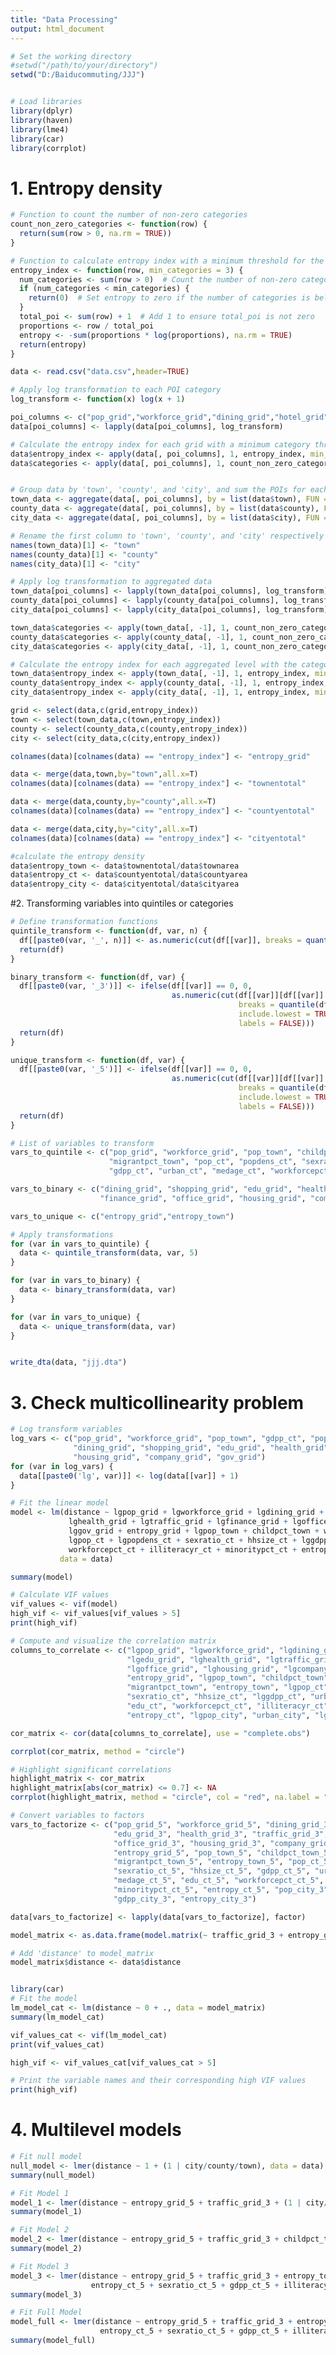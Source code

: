 ---
title: "Data Processing"
output: html_document
---

```{r setup, include=FALSE}
# Set the working directory
#setwd("/path/to/your/directory")
setwd("D:/Baiducommuting/JJJ")


# Load libraries
library(dplyr)
library(haven)
library(lme4)
library(car)
library(corrplot)
```

# 1. Entropy density

```{r,include=FALSE}

# Function to count the number of non-zero categories
count_non_zero_categories <- function(row) {
  return(sum(row > 0, na.rm = TRUE))
}

# Function to calculate entropy index with a minimum threshold for the number of categories
entropy_index <- function(row, min_categories = 3) {
  num_categories <- sum(row > 0)  # Count the number of non-zero categories
  if (num_categories < min_categories) {
    return(0)  # Set entropy to zero if the number of categories is below the threshold
  }
  total_poi <- sum(row) + 1  # Add 1 to ensure total_poi is not zero
  proportions <- row / total_poi
  entropy <- -sum(proportions * log(proportions), na.rm = TRUE)
  return(entropy)
}

data <- read.csv("data.csv",header=TRUE)

# Apply log transformation to each POI category
log_transform <- function(x) log(x + 1)

poi_columns <- c("pop_grid","workforce_grid","dining_grid","hotel_grid","shopping_grid","dailyservice_grid","beauty_grid","tourist_grid","leisure_grid","sport_grid","edu_grid","culture_grid","health_grid","automotive_grid","traffic_grid","finance_grid","office_grid","housing_grid","company_grid","gov_grid","green_grid")
data[poi_columns] <- lapply(data[poi_columns], log_transform)

# Calculate the entropy index for each grid with a minimum category threshold
data$entropy_index <- apply(data[, poi_columns], 1, entropy_index, min_categories = 3)
data$categories <- apply(data[, poi_columns], 1, count_non_zero_categories)


# Group data by 'town', 'county', and 'city', and sum the POIs for each category
town_data <- aggregate(data[, poi_columns], by = list(data$town), FUN = sum, na.rm = TRUE)
county_data <- aggregate(data[, poi_columns], by = list(data$county), FUN = sum, na.rm = TRUE)
city_data <- aggregate(data[, poi_columns], by = list(data$city), FUN = sum, na.rm = TRUE)

# Rename the first column to 'town', 'county', and 'city' respectively
names(town_data)[1] <- "town"
names(county_data)[1] <- "county"
names(city_data)[1] <- "city"

# Apply log transformation to aggregated data
town_data[poi_columns] <- lapply(town_data[poi_columns], log_transform)
county_data[poi_columns] <- lapply(county_data[poi_columns], log_transform)
city_data[poi_columns] <- lapply(city_data[poi_columns], log_transform)

town_data$categories <- apply(town_data[, -1], 1, count_non_zero_categories)
county_data$categories <- apply(county_data[, -1], 1, count_non_zero_categories)
city_data$categories <- apply(city_data[, -1], 1, count_non_zero_categories)

# Calculate the entropy index for each aggregated level with the category threshold
town_data$entropy_index <- apply(town_data[, -1], 1, entropy_index, min_categories = 17)
county_data$entropy_index <- apply(county_data[, -1], 1, entropy_index, min_categories = 17)
city_data$entropy_index <- apply(city_data[, -1], 1, entropy_index, min_categories = 17)

grid <- select(data,c(grid,entropy_index))
town <- select(town_data,c(town,entropy_index))
county <- select(county_data,c(county,entropy_index))
city <- select(city_data,c(city,entropy_index))

colnames(data)[colnames(data) == "entropy_index"] <- "entropy_grid"

data <- merge(data,town,by="town",all.x=T)
colnames(data)[colnames(data) == "entropy_index"] <- "townentotal"

data <- merge(data,county,by="county",all.x=T)
colnames(data)[colnames(data) == "entropy_index"] <- "countyentotal"

data <- merge(data,city,by="city",all.x=T)
colnames(data)[colnames(data) == "entropy_index"] <- "cityentotal"

#calculate the entropy density
data$entropy_town <- data$townentotal/data$townarea
data$entropy_ct <- data$countyentotal/data$countyarea
data$entropy_city <- data$cityentotal/data$cityarea

```

#2. Transforming variables into quintiles or categories

```{r,include=FALSE}

# Define transformation functions
quintile_transform <- function(df, var, n) {
  df[[paste0(var, '_', n)]] <- as.numeric(cut(df[[var]], breaks = quantile(df[[var]], probs = seq(0, 1, by = 1/n), na.rm = TRUE), include.lowest = TRUE, labels = FALSE))
  return(df)
}

binary_transform <- function(df, var) {
  df[[paste0(var, '_3')]] <- ifelse(df[[var]] == 0, 0,
                                    as.numeric(cut(df[[var]][df[[var]] > 0],
                                                   breaks = quantile(df[[var]][df[[var]] > 0], probs = seq(0, 1, by = 0.5), na.rm = TRUE),
                                                   include.lowest = TRUE,
                                                   labels = FALSE)))
  return(df)
}

unique_transform <- function(df, var) {
  df[[paste0(var, '_5')]] <- ifelse(df[[var]] == 0, 0,
                                    as.numeric(cut(df[[var]][df[[var]] > 0],
                                                   breaks = quantile(df[[var]][df[[var]] > 0], probs = seq(0, 1, by = 0.25), na.rm = TRUE),
                                                   include.lowest = TRUE,
                                                   labels = FALSE)))
  return(df)
}

# List of variables to transform
vars_to_quintile <- c("pop_grid", "workforce_grid", "pop_town", "childpct_town", "workpct_town",
                      "migrantpct_town", "pop_ct", "popdens_ct", "sexratio_ct", "hhsize_ct", 
                      "gdpp_ct", "urban_ct", "medage_ct", "workforcepct_ct", "edu_ct", "illiteracyr_ct", "minoritypct_ct", "entropy_ct")

vars_to_binary <- c("dining_grid", "shopping_grid", "edu_grid", "health_grid", "traffic_grid", 
                    "finance_grid", "office_grid", "housing_grid", "company_grid", "gov_grid", "pop_city", "urban_city", "gdpp_city", "entropy_city")

vars_to_unique <- c("entropy_grid","entropy_town")

# Apply transformations
for (var in vars_to_quintile) {
  data <- quintile_transform(data, var, 5)
}

for (var in vars_to_binary) {
  data <- binary_transform(data, var)
}

for (var in vars_to_unique) {
  data <- unique_transform(data, var)
}


write_dta(data, "jjj.dta")


```

# 3. Check multicollinearity problem
```{r,include=FALSE}

# Log transform variables
log_vars <- c("pop_grid", "workforce_grid", "pop_town", "gdpp_ct", "popdens_ct", "pop_ct", "pop_city", "gdpp_city",
              "dining_grid", "shopping_grid", "edu_grid", "health_grid", "traffic_grid", "finance_grid", "office_grid",
              "housing_grid", "company_grid", "gov_grid")
for (var in log_vars) {
  data[[paste0('lg', var)]] <- log(data[[var]] + 1)
}

# Fit the linear model
model <- lm(distance ~ lgpop_grid + lgworkforce_grid + lgdining_grid + lgshopping_grid + lgedu_grid +
             lghealth_grid + lgtraffic_grid + lgfinance_grid + lgoffice_grid + lghousing_grid + lgcompany_grid +
             lggov_grid + entropy_grid + lgpop_town + childpct_town + workpct_town + migrantpct_town + entropy_town +
             lgpop_ct + lgpopdens_ct + sexratio_ct + hhsize_ct + lggdpp_ct + urban_ct + medage_ct + edu_ct +
             workforcepct_ct + illiteracyr_ct + minoritypct_ct + entropy_ct + lgpop_city + urban_city + lggdpp_city + entropy_city,
           data = data)

summary(model)

# Calculate VIF values
vif_values <- vif(model)
high_vif <- vif_values[vif_values > 5]
print(high_vif)

# Compute and visualize the correlation matrix
columns_to_correlate <- c("lgpop_grid", "lgworkforce_grid", "lgdining_grid", "lgshopping_grid",
                          "lgedu_grid", "lghealth_grid", "lgtraffic_grid", "lgfinance_grid",
                          "lgoffice_grid", "lghousing_grid", "lgcompany_grid", "lggov_grid",
                          "entropy_grid", "lgpop_town", "childpct_town", "workpct_town",
                          "migrantpct_town", "entropy_town", "lgpop_ct", "lgpopdens_ct",
                          "sexratio_ct", "hhsize_ct", "lggdpp_ct", "urban_ct", "medage_ct",
                          "edu_ct", "workforcepct_ct", "illiteracyr_ct", "minoritypct_ct",
                          "entropy_ct", "lgpop_city", "urban_city", "lggdpp_city", "entropy_city")

cor_matrix <- cor(data[columns_to_correlate], use = "complete.obs")

corrplot(cor_matrix, method = "circle")

# Highlight significant correlations
highlight_matrix <- cor_matrix
highlight_matrix[abs(cor_matrix) <= 0.7] <- NA
corrplot(highlight_matrix, method = "circle", col = "red", na.label = " ")

# Convert variables to factors
vars_to_factorize <- c("pop_grid_5", "workforce_grid_5", "dining_grid_3", "shopping_grid_3",
                       "edu_grid_3", "health_grid_3", "traffic_grid_3", "finance_grid_3",
                       "office_grid_3", "housing_grid_3", "company_grid_3", "gov_grid_3",
                       "entropy_grid_5", "pop_town_5", "childpct_town_5", "workpct_town_5",
                       "migrantpct_town_5", "entropy_town_5", "pop_ct_5", "popdens_ct_5",
                       "sexratio_ct_5", "hhsize_ct_5", "gdpp_ct_5", "urban_ct_5",
                       "medage_ct_5", "edu_ct_5", "workforcepct_ct_5", "illiteracyr_ct_5",
                       "minoritypct_ct_5", "entropy_ct_5", "pop_city_3", "urban_city_3",
                       "gdpp_city_3", "entropy_city_3")

data[vars_to_factorize] <- lapply(data[vars_to_factorize], factor)

model_matrix <- as.data.frame(model.matrix(~ traffic_grid_3 + entropy_grid_5 + childpct_town_5 + entropy_town_5 + sexratio_ct_5 + gdpp_ct_5 + illiteracyr_ct_5 + minoritypct_ct_5 + entropy_ct_5 + pop_city_3, data = data))

# Add 'distance' to model_matrix
model_matrix$distance <- data$distance


library(car)
# Fit the model
lm_model_cat <- lm(distance ~ 0 + ., data = model_matrix)
summary(lm_model_cat)

vif_values_cat <- vif(lm_model_cat)
print(vif_values_cat)

high_vif <- vif_values_cat[vif_values_cat > 5]

# Print the variable names and their corresponding high VIF values
print(high_vif)

```

# 4. Multilevel models

```{r,include=FALSE}
# Fit null model
null_model <- lmer(distance ~ 1 + (1 | city/county/town), data = data)
summary(null_model)

# Fit Model 1
model_1 <- lmer(distance ~ entropy_grid_5 + traffic_grid_3 + (1 | city/county/town), data = data)
summary(model_1)

# Fit Model 2
model_2 <- lmer(distance ~ entropy_grid_5 + traffic_grid_3 + childpct_town_5 + entropy_town_5 + (1 | city/county/town), data = data)
summary(model_2)

# Fit Model 3
model_3 <- lmer(distance ~ entropy_grid_5 + traffic_grid_3 + entropy_town_5 + childpct_town_5 +
                  entropy_ct_5 + sexratio_ct_5 + gdpp_ct_5 + illiteracyr_ct_5 + minoritypct_ct_5 + (1 | city/county/town), data = data)
summary(model_3)

# Fit Full Model
model_full <- lmer(distance ~ entropy_grid_5 + traffic_grid_3 + entropy_town_5 + childpct_town_5 +
                    entropy_ct_5 + sexratio_ct_5 + gdpp_ct_5 + illiteracyr_ct_5 + minoritypct_ct_5 + pop_city_3 + (1 | city/county/town), data = data)
summary(model_full)
```
